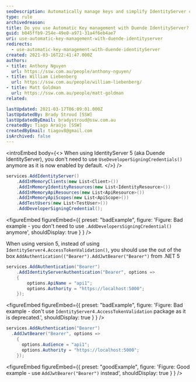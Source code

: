 ```yaml
---
seoDescription: Automatically manage keys and simplify IdentityServer configuration with out-of-the-box features in version 5.
type: rule
archivedreason:
title: Do you use Automatic Key management with Duende IdentityServer?
guid: b045ffb9-254e-49e0-a971-31a4f6eb4ae7
uri: use-automatic-key-management-with-duende-identityserver
redirects:
  - use-automatic-key-management-with-duende-identityServer
created: 2021-03-16T22:41:47.000Z
authors:
- title: Anthony Nguyen
  url: https://ssw.com.au/people/anthony-nguyen/
- title: William Liebenberg
  url: https://ssw.com.au/people/william-liebenberg/
- title: Matt Goldman
  url: https://ssw.com.au/people/matt-goldman
related:

lastUpdated: 2021-03-17T06:09:01.000Z
lastUpdatedBy: Brady Stroud [SSW]
lastUpdatedByEmail: bradystroud@ssw.com.au
createdBy: Tiago Araújo [SSW]
createdByEmail: tiagov8@gmail.com
isArchived: false
---
```


<introEmbed
  body={<>
When using IdentityServer 5 (aka Duende IdentityServer), you don't need to use `UseDeveloperSigningCredentials()` anymore as it is now enabled by default.
  </>}
/>
```cs
services.AddIdentityServer()
    .AddInMemoryClients(new List<Client>())
    .AddInMemoryIdentityResources(new List<IdentityResource>())
    .AddInMemoryApiResources(new List<ApiResource>())
    .AddInMemoryApiScopes(new List<ApiScope>())
    .AddTestUsers(new List<TestUser>())
    .AddDeveloperSigningCredential();
```

<figureEmbed figureEmbed={{
  preset: "badExample",
  figure: 'Figure: Bad example - you don\'t need to use `.AddDevelopersSigningCredential()` anymore',
  shouldDisplay: true
} } />


When using version 5, instead of using `IdentityServer4.AccessTokenValidation()`, you should use the out of the box `AddAuthentication(("Bearer").AddJwtBearer("Bearer")` from .NET 5

```cs
services.AddAuthentication("Bearer")
    .AddIdentityServerAuthentication("Bearer", options =>
    {
        options.ApiName = "api1";
        options.Authority = "https://localhost:5000";
    });
```

<figureEmbed figureEmbed={{
  preset: "badExample",
  figure: 'Figure: Bad example - don\'t use `IdentityServer4.AccessTokenValidation` package as it is deprecated.',
  shouldDisplay: true
} } />


```cs
services.AddAuthentication("Bearer")
  .AddJwtBearer("Bearer", options =>
    {
      options.Audience = "api1";
      options.Authority = "https://localhost:5000";
    });
```

<figureEmbed figureEmbed={{
  preset: "goodExample",
  figure: 'Figure: Good example - use `AddJwtBearer("Bearer")` instead',
  shouldDisplay: true
} } />
